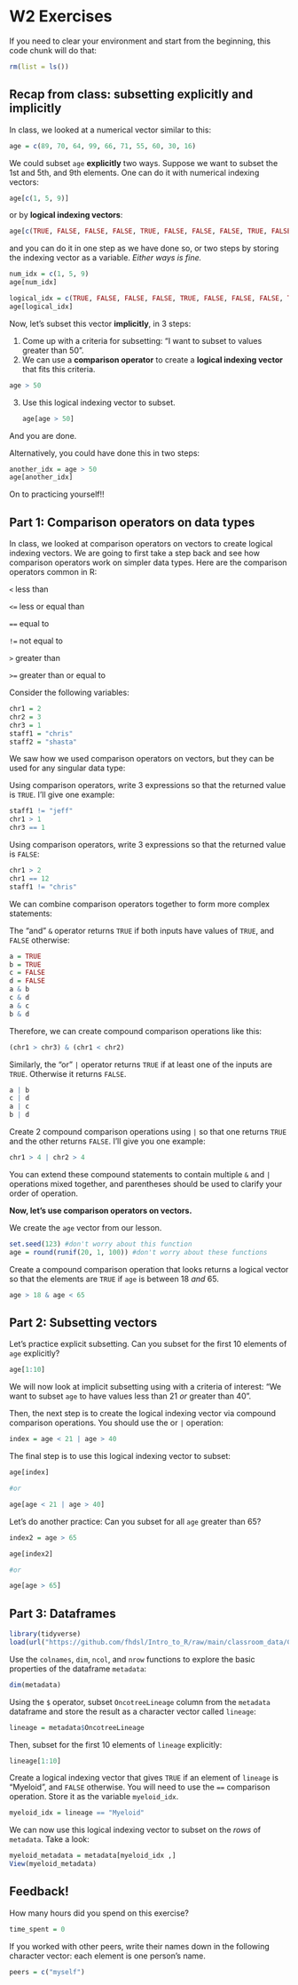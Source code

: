 # W2 Exercises

If you need to clear your environment and start from the beginning, this code chunk will do that:

```r
rm(list = ls())
```

## Recap from class: subsetting explicitly and implicitly

In class, we looked at a numerical vector similar to this:

```r
age = c(89, 70, 64, 99, 66, 71, 55, 60, 30, 16)
```

We could subset `age` **explicitly** two ways. Suppose we want to subset the 1st and 5th, and 9th elements. One can do it with numerical indexing vectors:

```r
age[c(1, 5, 9)]
```

or by **logical indexing vectors**:

```r
age[c(TRUE, FALSE, FALSE, FALSE, TRUE, FALSE, FALSE, FALSE, TRUE, FALSE)]
```

and you can do it in one step as we have done so, or two steps by storing the indexing vector as a variable. *Either ways is fine.*

```r
num_idx = c(1, 5, 9)
age[num_idx]
```

```r
logical_idx = c(TRUE, FALSE, FALSE, FALSE, TRUE, FALSE, FALSE, FALSE, TRUE)
age[logical_idx]
```

Now, let's subset this vector **implicitly**, in 3 steps:

1.  Come up with a criteria for subsetting: "I want to subset to values greater than 50".
2.  We can use a **comparison operator** to create a **logical indexing vector** that fits this criteria.

```r
age > 50
```

3.  Use this logical indexing vector to subset.

    ```r
    age[age > 50]
    ```

And you are done.

Alternatively, you could have done this in two steps:

```r
another_idx = age > 50
age[another_idx]
```

On to practicing yourself!!

## Part 1: Comparison operators on data types

In class, we looked at comparison operators on vectors to create logical indexing vectors. We are going to first take a step back and see how comparison operators work on simpler data types. Here are the comparison operators common in R:

`<` less than

`<=` less or equal than

`==` equal to

`!=` not equal to

`>` greater than

`>=` greater than or equal to

Consider the following variables:

```r
chr1 = 2
chr2 = 3
chr3 = 1
staff1 = "chris"
staff2 = "shasta"
```

We saw how we used comparison operators on vectors, but they can be used for any singular data type:

Using comparison operators, write 3 expressions so that the returned value is `TRUE`. I'll give one example:

```r
staff1 != "jeff"
chr1 > 1
chr3 == 1
```

Using comparison operators, write 3 expressions so that the returned value is `FALSE`:

```r
chr1 > 2
chr1 == 12
staff1 != "chris"

```

We can combine comparison operators together to form more complex statements:

The "and" `&` operator returns `TRUE` if both inputs have values of `TRUE`, and `FALSE` otherwise:

```r
a = TRUE
b = TRUE
c = FALSE
d = FALSE
a & b
c & d
a & c
b & d
```

Therefore, we can create compound comparison operations like this:

```r
(chr1 > chr3) & (chr1 < chr2)
```

Similarly, the "or" `|` operator returns `TRUE` if at least one of the inputs are `TRUE`. Otherwise it returns `FALSE`.

```r
a | b
c | d
a | c
b | d

```

Create 2 compound comparison operations using `|` so that one returns `TRUE` and the other returns `FALSE`. I'll give you one example:

```r
chr1 > 4 | chr2 > 4

```

You can extend these compound statements to contain multiple `&` and `|` operations mixed together, and parentheses should be used to clarify your order of operation.

**Now, let's use comparison operators on vectors.**

We create the `age` vector from our lesson.

```r
set.seed(123) #don't worry about this function
age = round(runif(20, 1, 100)) #don't worry about these functions
```

Create a compound comparison operation that looks returns a logical vector so that the elements are `TRUE` if `age` is between 18 *and* 65.

```r
age > 18 & age < 65
```

## Part 2: Subsetting vectors

Let's practice explicit subsetting. Can you subset for the first 10 elements of `age` explicitly?

```r

age[1:10]
```

We will now look at implicit subsetting using with a criteria of interest: "We want to subset `age` to have values less than 21 *or* greater than 40".

Then, the next step is to create the logical indexing vector via compound comparison operations. You should use the or `|` operation:

```r
index = age < 21 | age > 40
```

The final step is to use this logical indexing vector to subset:

```r
age[index]

#or

age[age < 21 | age > 40]
```

Let's do another practice: Can you subset for all `age` greater than 65?

```r
index2 = age > 65

age[index2]

#or

age[age > 65]
```

## Part 3: Dataframes

```r
library(tidyverse)
load(url("https://github.com/fhdsl/Intro_to_R/raw/main/classroom_data/CCLE.RData"))
```

Use the `colnames`, `dim`, `ncol`, and `nrow` functions to explore the basic properties of the dataframe `metadata`:

```r
dim(metadata)
```

Using the `$` operator, subset `OncotreeLineage` column from the `metadata` dataframe and store the result as a character vector called `lineage`:

```r
lineage = metadata$OncotreeLineage
```

Then, subset for the first 10 elements of `lineage` explicitly:

```r
lineage[1:10]
```

Create a logical indexing vector that gives `TRUE` if an element of `lineage` is "Myeloid", and `FALSE` otherwise. You will need to use the `==` comparison operation. Store it as the variable `myeloid_idx`.

```r
myeloid_idx = lineage == "Myeloid"
```

We can now use this logical indexing vector to subset on the *rows* of `metadata`. Take a look:

```r
myeloid_metadata = metadata[myeloid_idx ,]
View(myeloid_metadata)
```

## Feedback!

How many hours did you spend on this exercise?

```r
time_spent = 0 
```

If you worked with other peers, write their names down in the following character vector: each element is one person's name.

```r
peers = c("myself")
```
